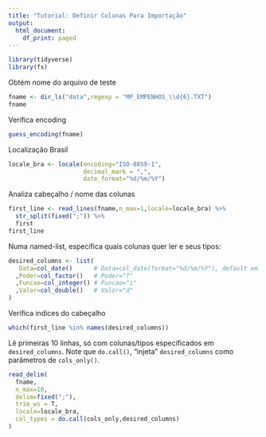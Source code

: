 ```yaml
---
title: "Tutorial: Definir Colunas Para Importação"
output:
  html_document:
    df_print: paged
---
```


```r
library(tidyverse)
library(fs)
```

Obtém nome do arquivo de teste

```r
fname <- dir_ls("data",regexp = "MP_EMPENHOS_\\d{6}.TXT")
fname
```

Verifica encoding

```r
guess_encoding(fname)
```

Localização Brasil

```r
locale_bra <- locale(encoding="ISO-8859-1",
                     decimal_mark = ",",
                     date_format="%d/%m/%Y")
```

Analiza cabeçalho / nome das colunas

```r
first_line <- read_lines(fname,n_max=1,locale=locale_bra) %>%
  str_split(fixed(";")) %>%
  first
first_line
```

Numa named-list, especifica quais colunas quer ler e seus tipos:

```r
desired_columns <- list(
   Data=col_date()      # Data=col_date(format="%d/%m/%Y"), default em locale_bra
  ,Poder=col_factor()   # Poder="f"
  ,Funcao=col_integer() # Funcao="i"
  ,Valor=col_double()   # Valor="d"
)
```

Verifica indices do cabeçalho

```r
which(first_line %in% names(desired_columns))
```

Lê primeiras 10 linhas, só com colunas/tipos especificados em `desired_columns`. Note que `do.call()`, "injeta" `desired_columns` como parâmetros de `cols_only()`.

```r
read_delim(
  fname,
  n_max=10,
  delim=fixed(";"),
  trim_ws = T,
  locale=locale_bra,
  col_types = do.call(cols_only,desired_columns)
)
```


